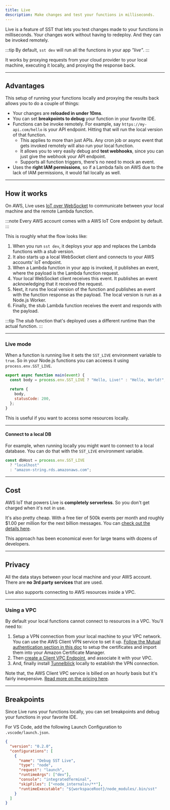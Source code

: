 ```yaml
---
title: Live
description: Make changes and test your functions in milliseconds.
---
```


Live is a feature of SST that lets you test changes made to your functions in milliseconds. Your changes work without having to redeploy. And they can be invoked remotely.

:::tip
By default, `sst dev` will run all the functions in your app _"live"_.
:::

It works by proxying requests from your cloud provider to your local machine, executing it locally, and proxying the response back.


---

## Advantages

This setup of running your functions locally and proxying the results back allows you to do a couple of things:

- Your changes are **reloaded in under 10ms**.
- You can set **breakpoints to debug** your function in your favorite IDE.
- Functions can be invoke remotely. For example, say `https://my-api.com/hello` is your API endpoint. Hitting that will run the local version of that function.
  - This applies to more than just APIs. Any cron job or async event that gets invoked remotely will also run your local function.
  - It allows you to very easily debug and **test webhooks**, since you can just give the webhook your API endpoint.
  - Supports all function triggers, there's no need to mock an event.
- Uses the **right IAM permissions**, so if a Lambda fails on AWS due to the lack of IAM permissions, it would fail locally as well.

---

## How it works

On AWS, Live uses [IoT over WebSocket](https://docs.aws.amazon.com/iot/latest/developerguide/protocols.html) to communicate between your local machine and the remote Lambda function.

:::note
Every AWS account comes with a AWS IoT Core endpoint by default.
:::

This is roughly what the flow looks like:

1. When you run `sst dev`, it deploys your app and replaces the Lambda functions with a _stub_ version.
2. It also starts up a local WebSocket client and connects to your AWS accounts' IoT endpoint.
3. When a Lambda function in your app is invoked, it publishes an event, where the payload is the Lambda function request.
4. Your local WebSocket client receives this event. It publishes an event acknowledging that it received the request.
5. Next, it runs the local version of the function and publishes an event with the function response as the payload. The local version is run as a Node.js Worker.
6. Finally, the stub Lambda function receives the event and responds with the payload.

:::tip
The _stub_ function that's deployed uses a different runtime than the actual function.
:::

---

### Live mode

When a function is running live it sets the `SST_LIVE` environment variable to `true`. So in your Node.js functions you can acceess it using `process.env.SST_LIVE`.

```js title="src/lambda.js" "process.env.SST_LIVE"
export async function main(event) {
  const body = process.env.SST_LIVE ? "Hello, Live!" : "Hello, World!";

  return {
    body,
    statusCode: 200,
  };
}
```

This is useful if you want to access some resources locally.

---

#### Connect to a local DB

For example, when running locally you might want to connect to a local database. You can do that with the `SST_LIVE` environment variable.

```js
const dbHost = process.env.SST_LIVE
  ? "localhost"
  : "amazon-string.rds.amazonaws.com";
```

---

## Cost

AWS IoT that powers Live is **completely serverless**. So you don't get charged when it's not in use.

It's also pretty cheap. With a free tier of 500k events per month and roughly $1.00 per million for the next billion messages. You can [check out the details here](https://aws.amazon.com/iot-core/pricing/).

This approach has been economical even for large teams with dozens of developers.

---

## Privacy

All the data stays between your local machine and your AWS account. There are **no 3rd party services** that are used.

Live also supports connecting to AWS resources inside a VPC.

---

### Using a VPC

By default your local functions cannot connect to resources in a VPC. You'll need to:

1. Setup a VPN connection from your local machine to your VPC network. You can use the AWS Client VPN service to set it up. [Follow the Mutual authentication section in this doc](https://docs.aws.amazon.com/vpn/latest/clientvpn-admin/client-authentication.html#mutual) to setup the certificates and import them into your Amazon Certificate Manager.
2. Then [create a Client VPC Endpoint](https://aws.amazon.com/blogs/networking-and-content-delivery/introducing-aws-client-vpn-to-securely-access-aws-and-on-premises-resources/), and associate it with your VPC.
3. And, finally install [Tunnelblick](https://tunnelblick.net) locally to establish the VPN connection.

Note that, the AWS Client VPC service is billed on an hourly basis but it's fairly inexpensive. [Read more on the pricing here](https://aws.amazon.com/vpn/pricing/).

---

## Breakpoints

Since Live runs your functions locally, you can set breakpoints and debug your functions in your favorite IDE.

For VS Code, add the following Launch Configuration to `.vscode/launch.json`.

```json title=".vscode/launch.json"
{
  "version": "0.2.0",
  "configurations": [
    {
      "name": "Debug SST Live",
      "type": "node",
      "request": "launch",
      "runtimeArgs": ["dev"],
      "console": "integratedTerminal",
      "skipFiles": ["<node_internals>/**"],
      "runtimeExecutable": "${workspaceRoot}/node_modules/.bin/sst"
    }
  ]
}
```
